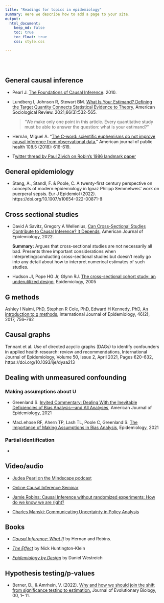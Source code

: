 ```yaml
---
title: "Readings for topics in epidemiology"
summary: Here we describe how to add a page to your site.
output:
  html_document:
    keep_md: false
    toc: true
    toc_float: true
    css: style.css

---
```


</br>
</br>

## General causal inference

- Pearl J. [The Foundations of Causal Inference](https://ftp.cs.ucla.edu/pub/stat_ser/r355-reprint.pdf). 2010.

- Lundberg I, Johnson R, Stewart BM. [What Is Your Estimand? Defining the Target Quantity Connects Statistical Evidence to Theory.](https://journals.sagepub.com/doi/10.1177/00031224211004187) American Sociological Review. 2021;86(3):532-565.

  >"We make only one point in this article. Every quantitative study must be able to answer the question: what is your estimand?"

- Hernán, Miguel A. "[The C-word: scientific euphemisms do not improve causal inference from observational data.](https://ajph.aphapublications.org/doi/10.2105/AJPH.2018.304392)" American journal of public health 108.5 (2018): 616-619.

- T[witter thread by Paul Zivich on Robin's 1986 landmark paper](https://twitter.com/PausalZ/status/1328153586983981061)
  
## General epidemiology 

- Stang, A., Standl, F. & Poole, C. A twenty-first century perspective on concepts of modern epidemiology in Ignaz Philipp Semmelweis’ work on puerperal sepsis. Eur J Epidemiol (2022). https://doi.org/10.1007/s10654-022-00871-8

## Cross sectional studies

- David A Savitz, Gregory A Wellenius, [Can Cross-Sectional Studies Contribute to Causal Inference? It Depends](https://academic.oup.com/aje/advance-article-abstract/doi/10.1093/aje/kwac037/6539984), American Journal of Epidemiology, 2022.      

  **Summary:** Argues that cross-sectional studies are not necessarily all bad. Presents three important considerations when interpreting/conducting cross-sectional studies but doesn't really go into any detail about how to interpret numerical estimates of such studies. 
  
- Hudson JI, Pope HG Jr, Glynn RJ. [The cross-sectional cohort study: an underutilized design](https://pubmed.ncbi.nlm.nih.gov/15824552/), Epidemiology, 2005  


## G methods

Ashley I Naimi, PhD, Stephen R Cole, PhD, Edward H Kennedy, PhD, [An introduction to g methods](https://academic.oup.com/ije/article/46/2/756/2760169), International Journal of Epidemiology, 46(2), 2017, 756–762


## Causal graphs

Tennant et al. Use of directed acyclic graphs (DAGs) to identify confounders in applied health research: review and recommendations, International Journal of Epidemiology, Volume 50, Issue 2, April 2021, Pages 620–632, https://doi.org/10.1093/ije/dyaa213


## Dealing with unmeasured confounding

### Making assumptions about U

- Greenland S. [Invited Commentary: Dealing With the Inevitable Deficiencies of Bias Analysis—and All Analyses](https://academic.oup.com/aje/article/190/8/1617/6189732), American Journal of Epidemiology, 2021

- MacLehose RF, Ahern TP, Lash TL, Poole C, Greenland S. [The Importance of Making Assumptions in Bias Analysis](https://journals.lww.com/epidem/Fulltext/2021/09000/The_Importance_of_Making_Assumptions_in_Bias.1.aspx), Epidemiology, 2021

### Partial identification

- 


## Video/audio

- [Judea Pearl on the Mindscape podcast](https://www.preposterousuniverse.com/podcast/2022/05/09/196-judea-pearl-on-cause-and-effect/)

- [Online Causal Inference Seminar](https://www.youtube.com/channel/UCiiOj5GSES6uw21kfXnxj3A/videos)

- [Jamie Robins: Causal Inference without randomized experiments: How do we know we are right?](https://www.youtube.com/watch?v=Joma9vbstsA) 

- [Charles Manski: Communicating Uncertainty in Policy Analysis](https://www.youtube.com/watch?v=VSxOsR9-qwQ)


## Books

- [_Causal Inference: What If_](https://www.hsph.harvard.edu/miguel-hernan/causal-inference-book/) by Hernan and Robins.

- [_The Effect_](https://theeffectbook.net/) by Nick Huntington-Klein

- [_Epidemiology by Design_](https://global.oup.com/academic/product/epidemiology-by-design-9780190665760?cc=us&lang=en&) by Daniel Westreich 

## Hypothesis testing/p-values

- Berner, D., & Amrhein, V. (2022). [Why and how we should join the shift from significance testing to estimation.](https://doi.org/10.1111/jeb.14009) Journal of Evolutionary Biology, 00, 1– 11.